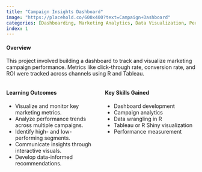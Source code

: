 ```yaml
---
title: "Campaign Insights Dashboard"
image: "https://placehold.co/600x400?text=Campaign+Dashboard"
categories: [Dashboarding, Marketing Analytics, Data Visualization, Performance Metrics, Customer Insights]
index: 1
---
```


#### **Overview**  
This project involved building a dashboard to track and visualize marketing campaign performance. Metrics like click-through rate, conversion rate, and ROI were tracked across channels using R and Tableau.

::: {.columns}
::: {.column width="50%"}
#### **Learning Outcomes**  
- Visualize and monitor key marketing metrics.  
- Analyze performance trends across multiple campaigns.  
- Identify high- and low-performing segments.  
- Communicate insights through interactive visuals.  
- Develop data-informed recommendations.
:::
::: {.column width="50%"}
#### **Key Skills Gained**  
- Dashboard development  
- Campaign analytics  
- Data wrangling in R  
- Tableau or R Shiny visualization  
- Performance measurement
:::
:::
